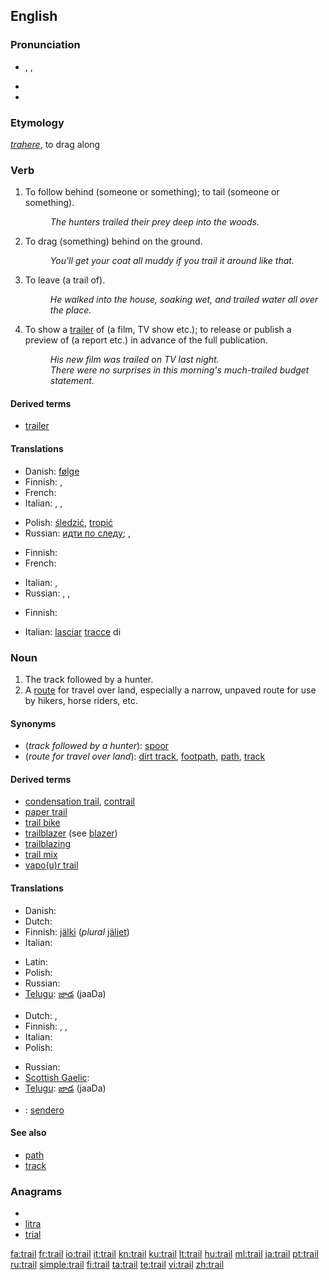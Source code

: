{{wikipedia|dab=trail (disambiguation)|trail}}
==English==

===Pronunciation===
* {{enPR|trāl}}, {{IPA|/treɪl/}}, {{SAMPA|/treIl/}}
* {{audio|En-us-trail.ogg|Audio (US)}}
* {{rhymes|eɪl}}

===Etymology===
{{etyl|la}} ''[[trahere]]'', to drag along

===Verb===
{{en-verb}}

# {{transitive}} To follow behind (someone or something); to tail (someone or something).
#: ''The hunters trailed their prey deep into the woods.''
# {{transitive}} To drag (something) behind on the ground.
#: ''You'll get your coat all muddy if you trail it around like that.''
# {{transitive}} To leave (a trail of).
#: ''He walked into the house, soaking wet, and trailed water all over the place.''
# {{transitive}} To show a [[trailer]] of (a film, TV show etc.); to release or publish a preview of (a report etc.) in advance of the full publication.
#: ''His new film was trailed on TV last night.''
#: ''There were no surprises in this morning's much-trailed budget statement.''

====Derived terms====
<!--derived from the verb-->
* [[trailer]]

====Translations====

{{trans-top|follow behind}}
* Danish: [[følge]]
* Finnish: {{t+|fi|seurata}}, {{t+|fi|jäljittää}}
* French: {{t|fr|pister}}
* Italian: {{t-|it|pedinare}}, {{t+|it|seguire}}, {{t-|it|inseguire}}
{{trans-mid}}
* Polish: [[śledzić]], [[tropić]]
* Russian: [[идти по следу]]; {{t|ru|выслеживать|tr=vysl'éživat'}} {{impf}}, {{t|ru|выследить|tr=výsl'edit'}} {{pf}}
{{trans-bottom}}

{{trans-top|drag behind}}
* Finnish: {{t+|fi|raahata}}
* French: {{t+|fr|traîner}}
{{trans-mid}}
* Italian: {{t+|it|trascinare}}, {{t+|it|trainare}}
* Russian: {{t|ru|тянуть|tr=t'anút'}}, {{t+|ru|волочить|tr=voločít'}}, {{t|ru|тащить|tr=taš'ít'}}
{{trans-bottom}}

{{trans-top|leave (a trail of)}}
* Finnish: {{t-|fi|laahustaa}}
{{trans-mid}}
* Italian: [[lasciare|lasciar]] [[traccia|tracce]] di
{{trans-bottom}}

===Noun===
{{wikipedia|trail|trail (route)}}
{{en-noun}}

# The track followed by a hunter.
# A [[route]] for travel over land, especially a narrow, unpaved route for use by hikers, horse riders, etc.

====Synonyms====
* (''track followed by a hunter''): [[spoor]]
* (''route for travel over land''): [[dirt track]], [[footpath]], [[path]], [[track]]

====Derived terms====
<!--derived from the noun-->
* [[condensation trail]], [[contrail]]
* [[paper trail]]
* [[trail bike]]
* [[trailblazer]] (see [[blazer]])
* [[trailblazing]]
* [[trail mix]]
* [[vapour trail|vapo(u)r trail]]

====Translations====
{{trans-top|track followed by a hunter}}
* Danish: {{t-|da|spor}}
* Dutch: {{t+|nl|spoor}}
* Finnish: [[jälki]] (''plural'' [[jäljet]])
* Italian: {{t+|it|traccia|f}}
{{trans-mid}}
* Latin: {{t-|la|vestigia|n|p|alt=vestīgia}}
* Polish: {{t-|pl|trop|m}}
* Russian: {{t+|ru|след|m|tr=sl'ed}}
* [[Telugu]]: [[జాడ]] (jaaDa)
{{trans-bottom}}

{{trans-top|route for travel over land}}
* Dutch: {{t+|nl|route}}, {{t+|nl|pad|n}}
* Finnish: {{t+|fi|reitti}}, {{t-|fi|eräreitti}}, {{t+|fi|polku}}
* Italian: {{t+|it|sentiero|m}}
* Polish: {{t+|pl|ścieżka|f}}
{{trans-mid}}
* Russian: {{t+|ru|тропа|f|tr=tropá}}
* [[Scottish Gaelic]]: {{t-|gd|slighe|f|xs=Scottish Gaelic}}
* [[Telugu]]: [[జాడ]] (jaaDa)
{{trans-bottom}}

{{checktrans}}
* {{ttbc|Spanish}}: [[sendero]] {{m}}

====See also====
* [[path]]
* [[track]]

===Anagrams===
* {{alphagram|ailrt}}
* [[litra#English|litra]]
* [[trial#English|trial]]

[[fa:trail]]
[[fr:trail]]
[[io:trail]]
[[it:trail]]
[[kn:trail]]
[[ku:trail]]
[[lt:trail]]
[[hu:trail]]
[[ml:trail]]
[[ja:trail]]
[[pt:trail]]
[[ru:trail]]
[[simple:trail]]
[[fi:trail]]
[[ta:trail]]
[[te:trail]]
[[vi:trail]]
[[zh:trail]]